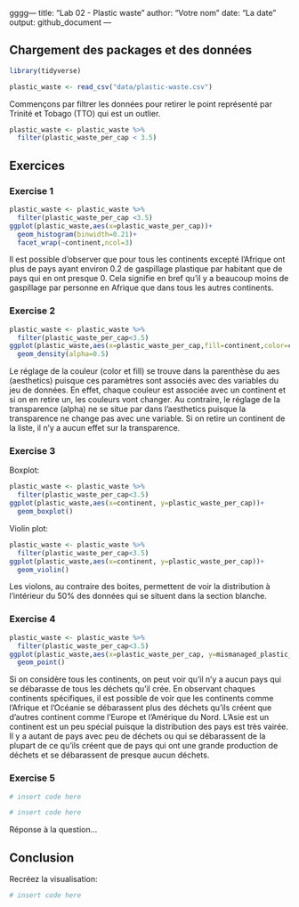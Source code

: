 gggg---
title: "Lab 02 - Plastic waste"
author: "Votre nom"
date: "La date"
output: github_document
---

## Chargement des packages et des données

```r
library(tidyverse) 
```

```r
plastic_waste <- read_csv("data/plastic-waste.csv")
```

Commençons par filtrer les données pour retirer le point représenté par Trinité et Tobago (TTO) qui est un outlier.

```r
plastic_waste <- plastic_waste %>%
  filter(plastic_waste_per_cap < 3.5)
```


## Exercices

### Exercise 1

```r
plastic_waste <- plastic_waste %>%
  filter(plastic_waste_per_cap <3.5)
ggplot(plastic_waste,aes(x=plastic_waste_per_cap))+
  geom_histogram(binwidth=0.21)+
  facet_wrap(~continent,ncol=3)

```
Il est possible d'observer que pour tous les continents excepté l'Afrique ont plus de pays ayant environ 0.2 de gaspillage plastique par habitant que de pays qui en ont presque 0. Cela signifie en bref qu'il y a beaucoup moins de gaspillage par personne en Afrique que dans tous les autres continents.

### Exercise 2

```r
plastic_waste <- plastic_waste %>%
  filter(plastic_waste_per_cap<3.5)
ggplot(plastic_waste,aes(x=plastic_waste_per_cap,fill=continent,color=continent))+
  geom_density(alpha=0.5)

```

Le réglage de la couleur (color et fill) se trouve dans la parenthèse du aes (aesthetics) puisque ces paramètres sont associés avec des variables du jeu de données. En effet, chaque couleur est associée avec un continent et si on en retire un, les couleurs vont changer. Au contraire, le réglage de la transparence (alpha) ne se situe par dans l'aesthetics puisque la transparence ne change pas avec une variable. Si on retire un continent de la liste, il n'y a aucun effet sur la transparence. 

### Exercise 3

Boxplot:

```r
plastic_waste <- plastic_waste %>% 
  filter(plastic_waste_per_cap<3.5)
ggplot(plastic_waste,aes(x=continent, y=plastic_waste_per_cap))+
  geom_boxplot()

```

Violin plot:

```r
plastic_waste <- plastic_waste %>%
  filter(plastic_waste_per_cap<3.5)
ggplot(plastic_waste,aes(x=continent, y=plastic_waste_per_cap))+
  geom_violin()
```

Les violons, au contraire des boites, permettent de voir la distribution à l'intérieur du 50% des données qui se situent dans la section blanche.

### Exercise 4


```r
plastic_waste <- plastic_waste %>%
  filter(plastic_waste_per_cap<3.5)
ggplot(plastic_waste,aes(x=plastic_waste_per_cap, y=mismanaged_plastic_waste_per_cap, color=continent))+
  geom_point()

```

Si on considère tous les continents, on peut voir qu'il n'y a aucun pays qui se débarasse de tous les déchets qu'il crée. En observant chaques continents spécifiques, il est possible de voir que les continents comme l'Afrique et l'Océanie se débarassent plus des déchets qu'ils créent que d'autres continent comme l'Europe et l'Amérique du Nord. L'Asie est un continent est un peu spécial puisque la distribution des pays est très vairée. Il y a autant de pays avec peu de déchets ou qui se débarassent de la plupart de ce qu'ils créent que de pays qui ont une grande production de déchets et se débarassent de presque aucun déchets.

### Exercise 5


```r
# insert code here
```

```r
# insert code here
```

Réponse à la question...

## Conclusion

Recréez la visualisation:

```r
# insert code here
```
